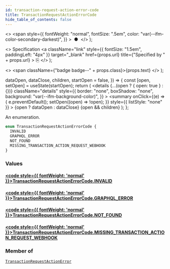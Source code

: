 ```yaml
---
id: transaction-request-action-error-code
title: TransactionRequestActionErrorCode
hide_table_of_contents: false
---
```


  <>
    <span
      style={{
        fontWeight: "normal",
        fontSize: ".5em",
        color: "var(--ifm-color-secondary-darkest)",
      }}
    >
      &nbsp;●&nbsp;
    </span>
  </>
);

  <>
    Specification
    <a
      className="link"
      style={{ fontSize: "1.5em", paddingLeft: "4px" }}
      target="\_blank"
      href={props.url}
      title={"Specified by " + props.url}
    >
      ⎘
    </a>
  </>
);

  <>
    <span className={"badge badge--" + props.class}>{props.text}</span>
  </>
);


  dataOpen,
  dataClose,
  children,
  startOpen = false,
}) => {
  const [open, setOpen] = useState(startOpen);
  return (
    <details
      {...(open ? { open: true } : {})}
      className="details"
      style={{
        border: "none",
        boxShadow: "none",
        background: "var(--ifm-background-color)",
      }}
    >
      <summary
        onClick={(e) => {
          e.preventDefault();
          setOpen((open) => !open);
        }}
        style={{ listStyle: "none" }}
      >
        {open ? dataOpen : dataClose}
      </summary>
      {open && children}
    </details>
  );
};

An enumeration.

```graphql
enum TransactionRequestActionErrorCode {
  INVALID
  GRAPHQL_ERROR
  NOT_FOUND
  MISSING_TRANSACTION_ACTION_REQUEST_WEBHOOK
}
```

### Values

#### [<code style={{ fontWeight: 'normal' }}>TransactionRequestActionErrorCode.<b>INVALID</b></code>](#)

>

#### [<code style={{ fontWeight: 'normal' }}>TransactionRequestActionErrorCode.<b>GRAPHQL_ERROR</b></code>](#)

>

#### [<code style={{ fontWeight: 'normal' }}>TransactionRequestActionErrorCode.<b>NOT_FOUND</b></code>](#)

>

#### [<code style={{ fontWeight: 'normal' }}>TransactionRequestActionErrorCode.<b>MISSING_TRANSACTION_ACTION_REQUEST_WEBHOOK</b></code>](#)

>

### Member of

[`TransactionRequestActionError`](../../../api-reference/payments/objects/transaction-request-action-error) <Badge class="secondary" text="object"/>
